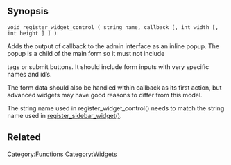 {{Deprecated}}

==Synopsis==

<tt>void register_widget_control ( string name, callback [, int width [, int height ] ] )</tt>

Adds the output of callback to the admin interface as an inline popup. The popup is a child of the main form so it must not include <form> tags or submit buttons. It should include form inputs with very specific names and id’s.

The form data should also be handled within callback as its first action, but advanced widgets may have good reasons to differ from this model.

The string name used in register_widget_control() needs to match the string name used in [[Function Reference/register_sidebar_widget|register_sidebar_widget()]].

== Related ==

{{Widget Tags}}

[[Category:Functions]]
[[Category:Widgets]]